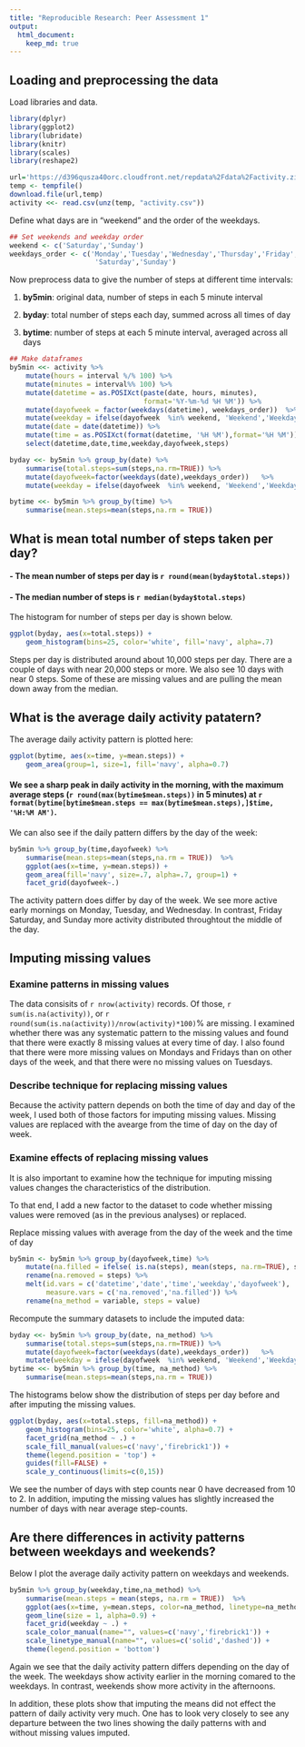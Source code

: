 ```yaml
---
title: "Reproducible Research: Peer Assessment 1"
output: 
  html_document:
    keep_md: true
---
```



## Loading and preprocessing the data

Load libraries and data.
```r
library(dplyr)
library(ggplot2)
library(lubridate)
library(knitr)
library(scales)
library(reshape2)

url='https://d396qusza40orc.cloudfront.net/repdata%2Fdata%2Factivity.zip'
temp <- tempfile()
download.file(url,temp)
activity <<- read.csv(unz(temp, "activity.csv"))
```

Define what days are in "weekend" and the order of the weekdays.

```r
## Set weekends and weekday order
weekend <- c('Saturday','Sunday')
weekdays_order <- c('Monday','Tuesday','Wednesday','Thursday','Friday',
                     'Saturday','Sunday')
```

Now preprocess data to give the number of steps at different time intervals:

1. **by5min**: original data, number of steps in each 5 minute interval

2. **byday**: total number of steps each day, summed across all times of day

3. **bytime**: number of steps at each 5 minute interval, averaged across all days

```r
## Make dataframes
by5min <<- activity %>% 
    mutate(hours = interval %/% 100) %>% 
    mutate(minutes = interval%% 100) %>% 
    mutate(datetime = as.POSIXct(paste(date, hours, minutes), 
                                 format='%Y-%m-%d %H %M')) %>% 
    mutate(dayofweek = factor(weekdays(datetime), weekdays_order))  %>%
    mutate(weekday = ifelse(dayofweek  %in% weekend, 'Weekend','Weekday')) %>% 
    mutate(date = date(datetime)) %>% 
    mutate(time = as.POSIXct(format(datetime, '%H %M'),format='%H %M')) %>% 
    select(datetime,date,time,weekday,dayofweek,steps)

byday <<- by5min %>% group_by(date) %>% 
    summarise(total.steps=sum(steps,na.rm=TRUE)) %>% 
    mutate(dayofweek=factor(weekdays(date),weekdays_order))   %>% 
    mutate(weekday = ifelse(dayofweek  %in% weekend, 'Weekend','Weekday')) 

bytime <<- by5min %>% group_by(time) %>% 
    summarise(mean.steps=mean(steps,na.rm = TRUE))
```


## What is mean total number of steps taken per day?


#### - The mean number of steps per day is `r round(mean(byday$total.steps))` 

#### - The median number of steps is `r median(byday$total.steps)`


The  histogram for number of steps per day is shown below. 

```r
ggplot(byday, aes(x=total.steps)) + 
    geom_histogram(bins=25, color='white', fill='navy', alpha=.7) 
```

Steps per day is distributed around about 10,000 steps per day. There are a couple of days with near 20,000 steps or more. We also see 10 days with near 0 steps. Some of these are missing values and are pulling the mean down away from the median.


## What is the average daily activity patatern?

The average daily activity pattern is plotted here:

```r
ggplot(bytime, aes(x=time, y=mean.steps)) + 
    geom_area(group=1, size=1, fill='navy', alpha=0.7) 
```

#### We see a sharp peak in daily activity in the morning, with the maximum average steps (`r round(max(bytime$mean.steps)) ` in 5 minutes) at `r format(bytime[bytime$mean.steps == max(bytime$mean.steps),]$time, '%H:%M AM')`.

We can also see if the daily pattern differs by the day of the week:

```r
by5min %>% group_by(time,dayofweek) %>% 
    summarise(mean.steps=mean(steps,na.rm = TRUE))  %>% 
    ggplot(aes(x=time, y=mean.steps)) + 
    geom_area(fill='navy', size=.7, alpha=.7, group=1) +
    facet_grid(dayofweek~.)
```

The activity pattern does differ by day of the week. We see more active early mornings on Monday, Tuesday, and Wednesday. In contrast, Friday Saturday, and Sunday more activity distributed throughtout the middle of the day. 

## Imputing missing values


### Examine patterns in missing values 

The data consisits of `r nrow(activity) ` records. Of those,
`r sum(is.na(activity))`, or 
`r round(sum(is.na(activity))/nrow(activity)*100)`% are missing. I examined whether there was any systematic pattern to the missing values and found that there were exactly 8 missing values at every time of day. I also found that there were more missing values on Mondays and Fridays than on other days of the week, and that there were no missing values on Tuesdays.

### Describe technique for replacing missing values

Because the activity pattern depends on both the time of day and day of the week, I used both of those factors for imputing missing values. Missing values are replaced with the avearge from the time of day on the day of week.

### Examine effects of replacing missing values

It is also important to examine how the technique for imputing missing values changes the characteristics of the distribution. 

To that end, I add a new factor to the dataset to code whether missing values were removed (as in the previous analyses) or replaced.

Replace missing values with average from the day of the week and the time of day

```r
by5min <- by5min %>% group_by(dayofweek,time) %>% 
    mutate(na.filled = ifelse( is.na(steps), mean(steps, na.rm=TRUE), steps)) %>% 
    rename(na.removed = steps) %>% 
    melt(id.vars = c('datetime','date','time','weekday','dayofweek'), 
         measure.vars = c('na.removed','na.filled')) %>% 
    rename(na_method = variable, steps = value)
```

Recompute the summary datasets to include the imputed data:

```r
byday <<- by5min %>% group_by(date, na_method) %>% 
    summarise(total.steps=sum(steps,na.rm=TRUE)) %>% 
    mutate(dayofweek=factor(weekdays(date),weekdays_order))   %>% 
    mutate(weekday = ifelse(dayofweek  %in% weekend, 'Weekend','Weekday'))  
bytime <<- by5min %>% group_by(time, na_method) %>% 
    summarise(mean.steps=mean(steps,na.rm = TRUE))
```

The histograms below show the distribution of steps per day before and after imputing the missing values. 

```r
ggplot(byday, aes(x=total.steps, fill=na_method)) + 
    geom_histogram(bins=25, color='white', alpha=0.7) +
    facet_grid(na_method ~ .) +
    scale_fill_manual(values=c('navy','firebrick1')) +
    theme(legend.position = 'top') +
    guides(fill=FALSE) +
    scale_y_continuous(limits=c(0,15))
```


We see the number of days with step counts near 0 have decreased from 10 to 2. In addition, imputing the missing values has slightly increased the number of days with near average step-counts.

## Are there differences in activity patterns between weekdays and weekends?

Below I plot the average daily activity pattern on weekdays and weekends.

```r
by5min %>% group_by(weekday,time,na_method) %>% 
    summarise(mean.steps = mean(steps, na.rm = TRUE))  %>% 
    ggplot(aes(x=time, y=mean.steps, color=na_method, linetype=na_method)) + 
    geom_line(size = 1, alpha=0.9) +
    facet_grid(weekday ~ .) +
    scale_color_manual(name="", values=c('navy','firebrick1')) +
    scale_linetype_manual(name="", values=c('solid','dashed')) +
    theme(legend.position = 'bottom')
```


Again we see that the daily activity pattern differs depending on the day of the week. The weekdays show activity earlier in the morning comared to the weekdays. In contrast, weekends show more activity in the afternoons. 

In addition, these plots show that imputing the means did not effect the pattern of daily activity very much. One has to look very closely to see any departure between the two lines showing the daily patterns with and without missing values imputed. 
